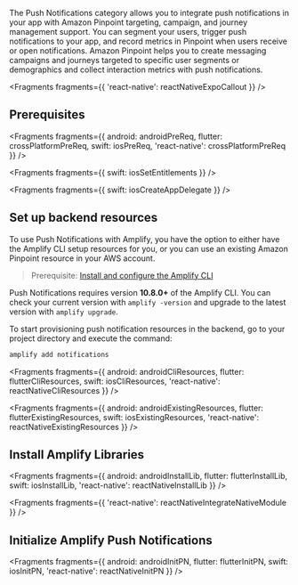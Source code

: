 The Push Notifications category allows you to integrate push notifications in your app with Amazon Pinpoint targeting, campaign, and journey management support. You can segment your users, trigger push notifications to your app, and record metrics in Pinpoint when users receive or open notifications. Amazon Pinpoint helps you to create messaging campaigns and journeys targeted to specific user segments or demographics and collect interaction metrics with push notifications.


<Fragments fragments={{ 'react-native': reactNativeExpoCallout }} />

## Prerequisites


<Fragments
  fragments={{
    android: androidPreReq,
    flutter: crossPlatformPreReq,
    swift: iosPreReq,
    'react-native': crossPlatformPreReq
  }}
/>


<Fragments fragments={{ swift: iosSetEntitlements }} />


<Fragments fragments={{ swift: iosCreateAppDelegate }} />

## Set up backend resources

To use Push Notifications with Amplify, you have the option to either have the Amplify CLI setup resources for you, or you can use an existing Amazon Pinpoint resource in your AWS account.

<BlockSwitcher>
<Block name="Amplify CLI">

> Prerequisite: [Install and configure the Amplify CLI](/cli/start/install)

<Callout warning>

Push Notifications requires version **10.8.0+** of the Amplify CLI. You can check your current version with `amplify -version` and upgrade to the latest version with `amplify upgrade`.

</Callout>

To start provisioning push notification resources in the backend, go to your project directory and execute the command:

```sh
amplify add notifications
```


<Fragments
  fragments={{
    android: androidCliResources,
    flutter: flutterCliResources,
    swift: iosCliResources,
    'react-native': reactNativeCliResources
  }}
/>

</Block>
<Block name="Existing resources">


<Fragments
  fragments={{
    android: androidExistingResources,
    flutter: flutterExistingResources,
    swift: iosExistingResources,
    'react-native': reactNativeExistingResources
  }}
/>

</Block>
</BlockSwitcher>

## Install Amplify Libraries


<Fragments
  fragments={{
    android: androidInstallLib,
    flutter: flutterInstallLib,
    swift: iosInstallLib,
    'react-native': reactNativeInstallLib
  }}
/>


<Fragments fragments={{ 'react-native': reactNativeIntegrateNativeModule }} />

## Initialize Amplify Push Notifications


<Fragments
  fragments={{
    android: androidInitPN,
    flutter: flutterInitPN,
    swift: iosInitPN,
    'react-native': reactNativeInitPN
  }}
/>
